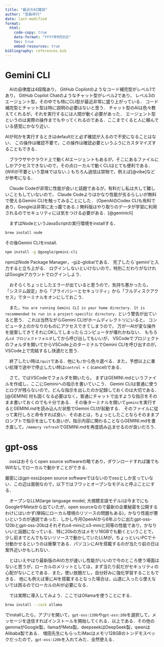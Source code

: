 ```yaml
---
title: "最近のAI雑談"
author: "宮森祥行"
date: last-modified
format:
  html:
    code-copy: true
    date-format: "YYYY年M月D日"
    toc: true
    embed-resources: true
bibliography: references.bib
---
```


# Gemini CLI

　AIの自律度は4段階あり，
GitHub Copilotのようなコード補完型がレベル1であり，
GitHub Copilot Chatのようなチャット型がレベル2であり，
レベル3のエージェント型，その中でも特にCLI型が最近非常に盛り上がっている．
コード補完型とチャット型は特に説明の必要はないと思う．
チャット型のAIは色々教えてくれるが，それを実行するには人間が動く必要があった．
エージェント型というのは実際の操作までもやってくれるのである．ここまでくると人に頼んでいる感覚にかなり近い．

::: callout-warning
AIが何かを実行するときはdefaultだと必ず確認が入るので不安になることはない．
この操作は確認不要で，この操作は確認必要というふうにカスタマイズすることもできる．
:::

　ブラウザやクラウド上で動くAIエージェントもあるが，そこにあるファイルにしかアクセスできないので，その点ローカルで動くCLIはとても便利である．(Wifiが不要という意味ではない．)
もちろん過信は禁物で，例えば[@vibe]などが参考になる．


　Claude Codeが非常に性能が良いと話題であるが，有料だし私は大して難しいこともしていないので，
Claude Codeよりはかなり性能が劣るらしいが無料で使えるGemini CLIを触ってみることにした．
(OpenAIのCodex CLIも有料であり，Googleは非常に太っ腹である．)
無料版はやり取りのデータが学習に利用されるのでセキュリティには気をつける必要がある．[@geminicli]

　まずはNodeというJavaScriptの実行環境をinstallする．
```zsh
brew install node
```
その後Gemini CLIをinstall.
```zsh
npm install -g @google/gemini-cli
```
npmはNode Package Manager，-gは--globalである．
完了したら`gemini'と入力すると立ち上がる．
ログインしないといけないので，特別こだわりがなければGoogleアカウントでログインしよう．

　おそらくちょっとしたエラーが出ていると思うので，気持ち悪かったら，
「システム設定」から「プライバシーとセキュリティ」から「フルディスクアクセス」でターミナルをオンにしておこう．

　また，`You are running Gemini CLI in your home directory. It is recommended to run in a project-specific directory.`
という警告が出ていると思う．
これは当然ながらGemini CLIがホームディレクトリにいると，
コンピュータ上のかなりのものにアクセスできてしまうので，
万が一AIが変な操作を提案してきてそれにOKしてしまったらコンピュータが壊れかねない．
もちろん`cd プロジェクトフォルダ`してから呼び出してもいいが，
VSCodeでプロジェクトのフォルダを開いてからVSCode上のターミナルでGemini CLIを呼び出すのが，
VSCode上で完結するし快適だと思う．

　終了したい時は`/quit`である．他にも`/`から色々選べる．また，予想以上に重い処理で途中で停止したい時は`control + C` (cancel)である．


　さて，ではVSCodeでフォルダを開いたら，
まずはGEMINI.mdというファイルを作成し，ここにGeminiへの指示を書いていこう．
Gemini CLIは普通に使うとログが残らないので，どんな指示を出したのか記録しておくのは大切である．[@GEMINI]
何も固くなる必要はなく，普通にチャットで出すような指示をそのまま書いておくのでも十分である．
その後ターミナルを開いて`gemini`を実行するとGEMINI.mdを読み込んだ状態でGemini CLIが起動する．
そのファイルに従って実行しろと命令すれば良い．そのあとは，ちょっとしたことならそのままプロンプトで指示を出しても良いが，指示内容に関わることならGEMINI.mdを書き直して，`/memory refresh`でGEMINI.mdを再度読み込ませるのが良いだろう．

# gpt-oss

　ossはおそらくopen source softwareの略であり，ダウンロードすれば誰でもWifiなしでローカルで動かすことができる．

::: callout-warning
厳密にはgpt-ossはopen source softwareではないのでossとしか言っていない．この辺は面倒なので，以下ではフワッとオープンなモデルと呼ぶことにする．
:::

　オープンなLLM(large language model; 大規模言語モデル)は今までにもGoogleやMetaから出ていたが，open sourceなので最新の企業秘密を公開するわけにはいかず(単純にローカル環境のリソースの問題もある)，かなり性能が悪いというのが通説であった．しかし今月OpenAIから6年ぶりに出たgpt-oss-120bとgpt-oss-20bはそれぞれo4-miniとo3-miniと同等の性能であり，かなりいいと話題になっている．特に20bの方はメモリ16GBでも動くということで，少し前までとんでもないリソースで動かしていたLLMが，ちょっといいPCで十分動かせるというのは衝撃である．パソコンにAIを搭載するのが当たり前の日は案外近いかもしれない．

　とはいえやはり最新版のAIの方が速いし性能がいいので今のところ使う場面はないと思うが，ローカルのメリットとしては，まず当たり前だがセキュリティの心配がないことである．また，使い放題だし，自分好みに強化学習することもできる．
他にも例えば車にAIを搭載するとなった場合は，山道に入ったら使えないでは困るのでローカルのAIが必要になる．

　では実際に導入してみよう．ここではOllamaを使うことにする．
```zsh
brew install --cask ollama
```
でinstallしたら，アプリを開いて，`gpt-oss:120b`や`gpt-oss:20b`を選択して，メッセージを送信すればインストールを開始してくれる．以上である．その他のgemmaがGoogle製，llamaがMeta製，deepseekはDeepSeek製，qwenはAlibaba製である．
増田先生にもらったiMacはメモリ128GBのトンデモスペックだったので，`gpt-oss:120b`を入れてみた．全然使える．

